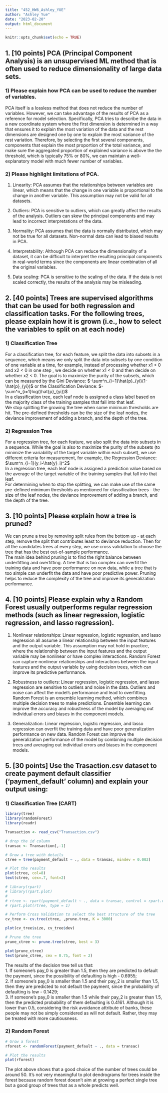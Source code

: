 ---
title: "452_HW6_Ashley_YUE"
author: "Ashley Yue"
date: "2023-02-20"
output: html_document
---

```{r setup, include=FALSE}
knitr::opts_chunk$set(echo = TRUE)
```


## 1. [10 points] PCA (Principal Component Analysis) is an unsupervised ML method that is often used to reduce dimensionality of large data sets.
### 1) Please explain how PCA can be used to reduce the number of variables.
PCA itself is a lossless method that does not reduce the number of variables. However, we can take advantage of the results of PCA as a reference for model selection. Specifically, PCA tries to describe the data in a new coordinate system where the first dimension is determined in a way that ensures it to explain the most variation of the data and the rest dimensions are designed one by one to explain the most variance of the rest variation. Therefore, by selecting the first several components, components that explain the most proportion of the total variance, and make sure the aggregated proportion of explained variance is above the the threshold, which is typically 75% or 80%, we can maintain a well-explanatory model with much fewer number of variables.

### 2) Please highlight limitations of PCA.
1. Linearity: PCA assumes that the relationships between variables are linear, which means that the change in one variable is proportional to the change in another variable. This assumption may not be valid for all datasets.

2. Outliers: PCA is sensitive to outliers, which can greatly affect the results of the analysis. Outliers can skew the principal components and may lead to incorrect interpretations of the data.

3. Normality: PCA assumes that the data is normally distributed, which may not be true for all datasets. Non-normal data can lead to biased results in PCA.

4. Interpretability: Although PCA can reduce the dimensionality of a dataset, it can be difficult to interpret the resulting principal components in real-world terms since the components are linear combination of all the original variables.

5. Data scaling: PCA is sensitive to the scaling of the data. If the data is not scaled correctly, the results of the analysis may be misleading.


## 2. [40 points] Trees are supervised algorithms that can be used for both regression and classification tasks. For the following trees, please explain how it is grown (i.e., how to select the variables to split on at each node)
### 1) Classification Tree
For a classification tree, for each feature, we split the data into subsets in a sequence, which means we only split the data into subsets by one condition of one variable at a time, for example, instead of processing whether x1 < 0 and x2 < 0 in one step , we decide on whether x1 < 0 and then decide on whether x2 < 0. The goal is to maximize the purity of the subsets, which can be measured by the Gini Deviance: $-\sum^n_{i=1}\hat{p}_{yi}(1-\hat{p}_{yi})$ or the Classification Deviance: $-\sum^n_{i=1}log(\hat{p}_{yi})$  
In a classification tree, each leaf node is assigned a class label based on the majority class of the training samples that fall into that leaf.  
We stop splitting the growing the tree when some minimum thresholds are hit. The pre-defined thresholds can be the size of the leaf nodes, the deviance improvement of adding a branch, and the depth of the tree.

### 2) Regression Tree
For a regression tree, for each feature, we also split the data into subsets in a sequence. While the goal is also to maximize the purity of the subsets (to minimize the variability of the target variable within each subset), we use different criteria for measurement, for example, the Regression Deviance: $\sum^n_{i=1}(y_i-\hat{y}_i)^2$  
In a regression tree, each leaf node is assigned a prediction value based on the average of the target variable of the training samples that fall into that leaf.  
For determining when to stop the splitting, we can make use of the same pre-defined minimum thresholds as mentioned for classification trees - the size of the leaf nodes, the deviance improvement of adding a branch, and the depth of the tree.


## 3. [10 points] Please explain how a tree is pruned?
We can prune a tree by removing split rules from the bottom up - at each step, remove the split that contributes least to deviance reduction. Then for all the candidates trees at every step, we use cross validation to choose the tree that has the best out-of-sample performance.  
The main idea behind pruning is to find the right balance between underfitting and overfitting. A tree that is too complex can overfit the training data and have poor performance on new data, while a tree that is too simple can underfit the data and have poor predictive power. Pruning helps to reduce the complexity of the tree and improve its generalization performance.


## 4. [10 points] Please explain why a Random Forest usually outperforms regular regression methods (such as linear regression, logistic regression, and lasso regression).
1. Nonlinear relationships: Linear regression, logistic regression, and lasso regression all assume a linear relationship between the input features and the output variable. This assumption may not hold in practice, where the relationship between the input features and the output variable may be nonlinear or have complex interactions. Random Forest can capture nonlinear relationships and interactions between the input features and the output variable by using decision trees, which can improve its predictive performance.

2. Robustness to outliers: Linear regression, logistic regression, and lasso regression are sensitive to outliers and noise in the data. Outliers and noise can affect the model's performance and lead to overfitting. Random Forest is an ensemble learning method, which combines multiple decision trees to make predictions. Ensemble learning can improve the accuracy and robustness of the model by averaging out individual errors and biases in the component models.

3. Generalization: Linear regression, logistic regression, and lasso regression can overfit the training data and have poor generalization performance on new data. Random Forest can improve the generalization performance of the model by combining multiple decision trees and averaging out individual errors and biases in the component models.


## 5. [30 points] Use the Trasaction.csv dataset to create payment default classifier ('payment_default ' column) and explain your output using:
### 1) Classification Tree (CART)
```{r}
library(tree)
library(randomForest)
library(readr)

Transaction <- read_csv("Transaction.csv")

# drop the id column
transac <- Transaction[,-1]
```

```{r}
# Grow a tree with details
ctree = tree(payment_default ~ ., data = transac, mindev = 0.002)

# Plot the results
plot(ctree, col=8)
text(ctree, cex=.7, font=2)
```

```{r}
# library(rpart)
# library(rpart.plot)
# 
# rtree <- rpart(payment_default ~ ., data = transac, control = rpart.control(cp = 0.002), method = "class")
# rpart.plot(rtree, type = 1)
```


```{r}
# Perform Cross Validation to select the best structure of the tree
cv_tree <- cv.tree(ctree, ,prune.tree, K = 3000)

plot(cv_tree$size, cv_tree$dev)
```

```{r}
# Prune the tree
prune_ctree <- prune.tree(ctree, best = 3)

plot(prune_ctree)
text(prune_ctree, cex = 0.75, font = 2)
```

The results of the decision tree tell us that:  
1. If someone's pay_0 is greater than 1.5, then they are predicted to default the payment, since the possibility of defaulting is high - 0.6955;  
2. If someone's pay_0 is smaller than 1.5 and their pay_2 is smaller than 1.5, then they are predicted to not default the payment, since the probability of defaulting is low - 0.1429;  
3. If someone's pay_0 is smaller than 1.5 while their pay_2 is greater than 1.5, then the predicted probability of them defaulting is 0.4161. Although it is lower than 0.5, considering the risk avoidance attribute of banks, these people may not be simply considered as will not default. Rather, they may be treated with more cautiousness.


### 2) Random Forest
```{r}
# Grow a forest
rforest <- randomForest(payment_default ~ ., data = transac)

# Plot the results
plot(rforest)
```

The plot above shows that a good choice of the number of trees could be around 50. It's not very meaningful to plot dendrograms for trees inside the forest because random forest doesn't aim at growing a perfect single tree but a good group of trees that as a whole predicts well.
